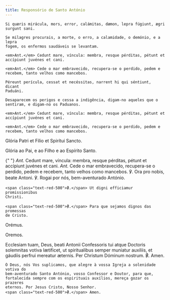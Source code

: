 ```yaml
---
title: Responsório de Santo António
---
```


<div class="side-by-side not-content">

    Si quæris mirácula, mors, error, calámitas, dæmon, lepra fúgiunt, ægri
    surgunt sani.

    Se milagres procurais, a morte, o erro, a calamidade, o demónio, e a lepra
    fogem, os enfermos saudáveis se levantam.

    <em>Ant.</em> Cedunt mare, víncula: membra, resque pérditas, pétunt et
    accípiunt juvénes et cani.

    <em>Ant.</em> Cede o mar embravecido, recupera-se o perdido, pedem e
    recebem, tanto velhos como mancebos.

    Péreunt perícula, cessat et necéssitas, narrent hi qui séntiunt, dicant
    Paduáni.

    Desaparecem os perigos e cessa a indigência, digam-no aqueles que o
    sentiram, e digam-no os Paduanos.

    <em>Ant.</em> Cedunt mare, víncula: membra, resque pérditas, pétunt et
    accípiunt juvénes et cani.

    <em>Ant.</em> Cede o mar embravecido, recupera-se o perdido, pedem e
    recebem, tanto velhos como mancebos.

Glória Patri et Fílio et Spirítui Sancto.</span>

Glória ao Pai, e ao Filho e ao Espírito Santo.

{" "}
<span>
  <em>Ant.</em> Cedunt mare, víncula: membra, resque pérditas, pétunt et
  accípiunt juvénes et cani.
  <em>Ant.</em> Cede o mar embravecido, recupera-se o perdido, pedem e recebem, tanto
  velhos como mancebos. ℣. Ora pro nobis, beate Antoni.
</span>
℣. Rogai por nós, bem-aventurado António.

    <span class="text-red-500">℟.</span> Ut digni efficiamur promissionibus
    Christi.

    <span class="text-red-500">℟.</span> Para que sejamos dignos das promessas
    de Cristo.

  </span>
  
<span class="text-red-500 text-center">Orémus.</span>

<span class="text-red-500 text-center">Oremos.</span>

  <span>
    Ecclesiam tuam, Deus, beati Antonii Confessoris tui atque Doctoris
    solemnitas votiva lætificet, ut spiritualibus semper muniatur auxiliis, et
    gáudiis perfrui mereatur æternis. Per Christum Dóminum nostrum.
    <span class="text-red-500">℟.</span> Amen.
 
    Ó Deus, nós Vos suplicamos, que alegre à vossa Igreja a solenidade votiva do
    bem-aventurado Santo António, vosso Confessor e Doutor, para que,
    fortalecida sempre com os espirituais auxílios, mereça gozar os prazeres
    eternos. Por Jesus Cristo, Nosso Senhor.
    <span class="text-red-500">℟.</span> Amen.

</div>
